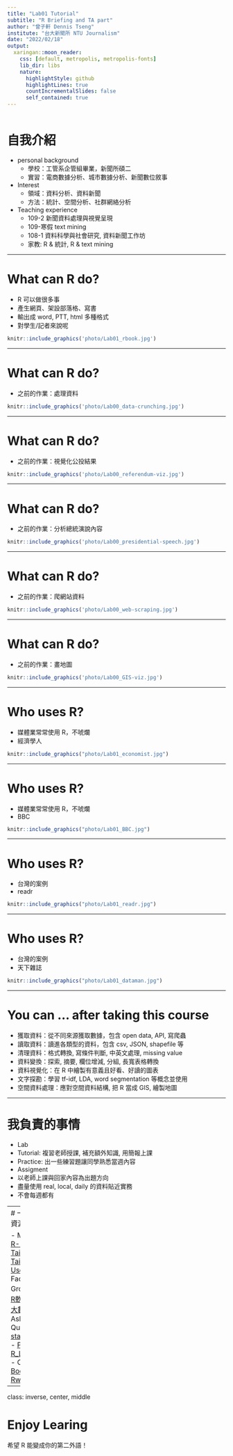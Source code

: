 ```yaml
---
title: "Lab01 Tutorial"
subtitle: "R Briefing and TA part"
author: "曾子軒 Dennis Tseng"
institute: "台大新聞所 NTU Journalism"
date: "2022/02/18"
output:
  xaringan::moon_reader:
    css: [default, metropolis, metropolis-fonts]
    lib_dir: libs
    nature:
      highlightStyle: github
      highlightLines: true
      countIncrementalSlides: false
      self_contained: true
---
```

<style type="text/css">

.remark-slide-content {
    padding: 1em 1em 1em 1em;
    font-size: 28px;
}

.my-one-page-font {
  padding: 1em 1em 1em 1em;
  font-size: 20px;
  /*xaringan::inf_mr()*/
}

</style>

```r

```

# 自我介紹

<ul>
<li>personal background
    <ul>
    <li>學校：工管系企管組畢業，新聞所碩二</li>
    <li>實習：電商數據分析、城市數據分析、新聞數位敘事</li>
    </ul>
<li>Interest
    <ul>
    <li>領域：資料分析、資料新聞</li>
    <li>方法：統計、空間分析、社群網絡分析</li>
    </ul>
<li>Teaching experience
    <ul>
    <li>109-2 新聞資料處理與視覺呈現</li>
    <li>109-寒假 text mining</li>
    <li>108-1 資料科學與社會研究, 資料新聞工作坊</li>
    <li>家教: R & 統計, R & text mining</li>
    </ul>
</ul>

---

# What can R do?

- R 可以做很多事
- 產生網頁、架設部落格、寫書
- 輸出成 word, PTT, html 多種格式
- 對學生/記者來說呢

```r
knitr::include_graphics('photo/Lab01_rbook.jpg')
```

---

# What can R do?

- 之前的作業：處理資料

```r
knitr::include_graphics('photo/Lab00_data-crunching.jpg')
```

---

# What can R do?

- 之前的作業：視覺化公投結果

```r
knitr::include_graphics('photo/Lab00_referendum-viz.jpg')
```

---

# What can R do?

- 之前的作業：分析總統演說內容

```r
knitr::include_graphics('photo/Lab00_presidential-speech.jpg')
```

---

# What can R do?

- 之前的作業：爬網站資料

```r
knitr::include_graphics('photo/Lab00_web-scraping.jpg')
```

---

# What can R do?

- 之前的作業：畫地圖

```r
knitr::include_graphics('photo/Lab00_GIS-viz.jpg')
```

---

# Who uses R?

- 媒體業常常使用 R，不唬爛
- 經濟學人

```r
knitr::include_graphics("photo/Lab01_economist.jpg")
```

---

# Who uses R?

- 媒體業常常使用 R，不唬爛
- BBC

```r
knitr::include_graphics("photo/Lab01_BBC.jpg")
```

---

# Who uses R?

- 台灣的案例
- readr

```r
knitr::include_graphics("photo/Lab01_readr.jpg")
```
---

# Who uses R?

- 台灣的案例
- 天下雜誌

```r
knitr::include_graphics("photo/Lab01_dataman.jpg")
```

---

# You can ... after taking this course

- 獲取資料：從不同來源獲取數據，包含 open data, API, 寫爬蟲 
- 讀取資料：讀進各類型的資料，包含 csv, JSON, shapefile 等
- 清理資料：格式轉換, 寫條件判斷, 中英文處理, missing value
- 資料變換：探索, 摘要, 欄位增減, 分組, 長寬表格轉換
- 資料視覺化：在 R 中繪製有意義且好看、好讀的圖表
- 文字探勘：學習 tf-idf, LDA, word segmentation 等概念並使用
- 空間資料處理：應對空間資料結構, 把 R 當成 GIS, 繪製地圖

---

# 我負責的事情

- Lab
 - Tutorial: 複習老師授課, 補充額外知識, 用簡報上課
 - Practice: 出一些練習題讓同學熟悉當週內容
- Assigment
 - 以老師上課與回家內容為出題方向
 - 盡量使用 real, local, daily 的資料貼近實務
 - 不會每週都有

---
# 一些不錯的資源 

- Meetup
 - [R-Ladies Taipei](https://www.facebook.com/groups/RLadiesTaipei/permalink/2305950439482020)
 - [Taiwan R User Group](https://www.meetup.com/Taiwan-R/)
- Facebook Group
 - [台灣R軟體Club](https://www.facebook.com/groups/1210634969026548)
 - [大數俱樂部](https://www.facebook.com/groups/242102892820317)
- Asking Questions
 - [stackoverflow](https://stackoverflow.com/)
 - [PTT R_Language](https://www.ptt.cc/bbs/R_Language/index.html)
- Other
 - [Bookdown](https://bookdown.org/)
 - [Rweekly](https://rweekly.org/)

---

class: inverse, center, middle

# Enjoy Learing 

希望 R 能變成你的第二外語！




